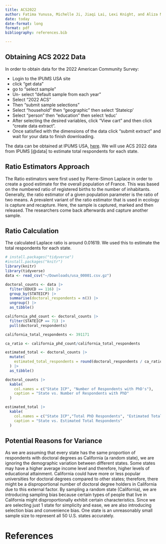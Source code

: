 ```yaml
---
title: ACS2022
author: Fatima Yunusa, Michelle Ji, Jiaqi Lai, Lexi Knight, and Aliza Mithwani
date: today
date-format: long
format: pdf
bibliography: references.bib

---
```


## Obtaining ACS 2022 Data

In order to obtain data for the 2022 American Community Survey:

-   Login to the IPUMS USA site
-   click "get data"
-   go to "select sample"
-   Un- select "default sample from each year"
-   Select "2022 ACS"
-   Then "submit sample selections"
-   Select "household" then "geographic" then select 'Stateicp'
-   Select "person" then "education" then select 'educ'
-   After selecting the desired variables, click "View cart" and then click "create data extract".
-   Once satisfied with the dimensions of the data click "submit extract" and wait for your data to finish downloading.

The data can be obtained at IPUMS USA, [here](https://usa.ipums.org/usa/). We will use ACS 2022 data from IPUMS [@data] to estimate total respondents for each state. 

## Ratio Estimators Approach 

The Ratio estimators were first used by Pierre-Simon Laplace in order to create a good estimate for the overall population of France. This was based on the numbered ratio of registered births to the number of inhabitants. Generally, the ratio estimator of a given population parameter is the ratio of two means. A prevalent variant of the ratio estimator that is used in ecology is capture and recapture. Here, the sample is captured, marked and then released. The researchers come back afterwards and capture another sample. 

## Ratio Calculation

The calculated Laplace ratio is around 0.01619. We used this to estimate the total respondents for each state. 

```r
# install.packages("tidyverse")
#install.packages("knitr")
library(knitr)
library(tidyverse)
data <- read_csv("~/Downloads/usa_00001.csv.gz")

doctoral_counts <- data |>
  filter(EDUCD == 116) |>
  group_by(STATEICP) |>        
  summarise(doctoral_respondents = n()) |>  
  ungroup() |>                  
  as_tibble() 

california_phd_count <- doctoral_counts |>
  filter(STATEICP == 71) |>
  pull(doctoral_respondents)

california_total_respondents <- 391171

ca_ratio <- california_phd_count/california_total_respondents

estimated_total <- doctoral_counts |>
  mutate(
    estimated_total_respondents = round(doctoral_respondents / ca_ratio, 2)
  ) |>
  as_tibble()

doctoral_counts |>
  kable(
    col.names = c("State ICP", "Number of Respondents with PhD's"), 
    caption = "State vs. Number of Respondents with PhD"
  )

estimated_total |>
  kable(
    col.names = c("State ICP","Total PhD Respondents", "Estimated Total Respondents"), 
    caption = "State vs. Estimated Total Respondents"
  )

```

## Potential Reasons for Variance 
As we are assuming that every state has the same proportion of respondents with doctoral degrees as California (a random state), we are ignoring the demographic variation between different states. Some states may have a higher average income level and therefore, higher levels of educational attainment. California could have more or less popular universities for doctoral degrees compared to other states; therefore, there might be a disproportional number of doctoral degree holders in California due to this external factor. By sampling a random state (California), we are introducing sampling bias because certain types of people that live in California might disproportionally exhibit certain characteristics. Since we are selecting just 1 state for simplicity and ease, we are also introducing selection bias and convenience bias. One state is an unreasonably small sample size to represent all 50 U.S. states accurately.

\newpage


# References


